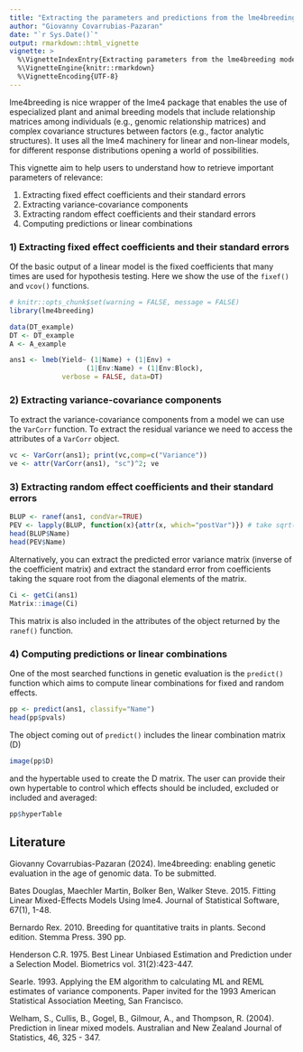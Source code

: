 ```yaml
---
title: "Extracting the parameters and predictions from the lme4breeding models"
author: "Giovanny Covarrubias-Pazaran"
date: "`r Sys.Date()`"
output: rmarkdown::html_vignette
vignette: >
  %\VignetteIndexEntry{Extracting parameters from the lme4breeding models}
  %\VignetteEngine{knitr::rmarkdown}
  %\VignetteEncoding{UTF-8}
---
```


lme4breeding is nice wrapper of the lme4 package that enables the use of especialized plant and animal breeding models that include relationship matrices among individuals (e.g., genomic relationship matrices) and complex covariance structures between factors (e.g., factor analytic structures). It uses all the lme4 machinery for linear and non-linear models, for different response distributions opening a world of possibilities. 

This vignette aim to help users to understand how to retrieve important parameters of relevance: 


1) Extracting fixed effect coefficients and their standard errors
2) Extracting variance-covariance components
3) Extracting random effect coefficients and their standard errors
4) Computing predictions or linear combinations

### 1) Extracting fixed effect coefficients and their standard errors

Of the basic output of a linear model is the fixed coefficients that many times are used for hypothesis testing. Here we show the use of the `fixef()` and `vcov()` functions.

```r
# knitr::opts_chunk$set(warning = FALSE, message = FALSE) 
library(lme4breeding)
```

```r
data(DT_example)
DT <- DT_example
A <- A_example

ans1 <- lmeb(Yield~ (1|Name) + (1|Env) + 
                   (1|Env:Name) + (1|Env:Block),
             verbose = FALSE, data=DT)
```

### 2) Extracting variance-covariance components

To extract the variance-covariance components from a model we can use the `VarCorr` function. To extract the residual variance we need to access the attributes of a `VarCorr` object.

```r
vc <- VarCorr(ans1); print(vc,comp=c("Variance"))
ve <- attr(VarCorr(ans1), "sc")^2; ve
```

### 3) Extracting random effect coefficients and their standard errors

```r
BLUP <- ranef(ans1, condVar=TRUE)
PEV <- lapply(BLUP, function(x){attr(x, which="postVar")}) # take sqrt() for SEs
head(BLUP$Name)
head(PEV$Name)
```

Alternatively, you can extract the predicted error variance matrix (inverse of the coefficient matrix) and extract the standard error from coefficients taking the square root from the diagonal elements of the matrix.

```r
Ci <- getCi(ans1)
Matrix::image(Ci)
```

This matrix is also included in the attributes of the object returned by the `ranef()` function.

### 4) Computing predictions or linear combinations

One of the most searched functions in genetic evaluation is the `predict()` function which aims to compute linear combinations for fixed and random effects.

```r
pp <- predict(ans1, classify="Name")
head(pp$pvals)
```

The object coming out of `predict()` includes the linear combination matrix (D)

```r
image(pp$D)
```

and the hypertable used to create the D matrix. The user can provide their own hypertable to control which effects should be included, excluded or included and averaged:

```r
pp$hyperTable
```

## Literature

Giovanny Covarrubias-Pazaran (2024).  lme4breeding: enabling genetic evaluation in the age of genomic data. To be submitted.

Bates Douglas, Maechler Martin, Bolker Ben, Walker Steve. 2015. Fitting Linear Mixed-Effects Models Using lme4. Journal of Statistical Software, 67(1), 1-48.

Bernardo Rex. 2010. Breeding for quantitative traits in plants. Second edition. Stemma Press. 390 pp.

Henderson C.R. 1975. Best Linear Unbiased Estimation and Prediction under a Selection Model. Biometrics vol. 31(2):423-447.

Searle. 1993. Applying the EM algorithm to calculating ML and REML estimates of variance components. Paper invited for the 1993 American Statistical Association Meeting, San Francisco.

Welham, S., Cullis, B., Gogel, B., Gilmour, A., and Thompson, R. (2004). Prediction in linear mixed models. Australian and New Zealand Journal of Statistics, 46, 325 - 347.

